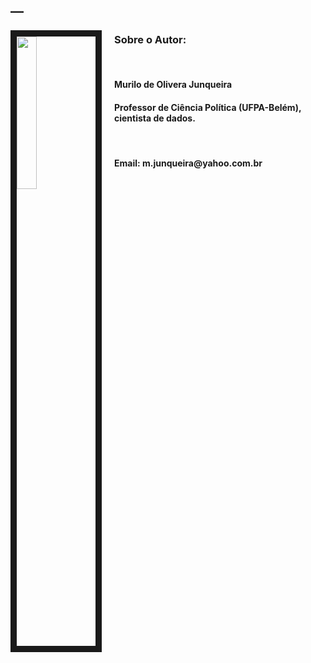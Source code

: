 ---
---

<link rel="stylesheet" href="styles.css" type="text/css">

<img src="images/MyPhoto.jpg" style="width:25%; border:10px solid; margin-right: 20px" align="left">


### Sobre o Autor:

<p>&nbsp;</p>

#### Murilo de Olivera Junqueira
#### Professor de Ciência Política (UFPA-Belém), cientista de dados.

<p>&nbsp;</p>

#### Email: m.junqueira@yahoo.com.br


